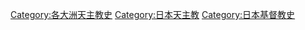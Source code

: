 {{Catmore}}

[[Category:各大洲天主教史|Category:各大洲天主教史]]
[[Category:日本天主教|Category:日本天主教]]
[[Category:日本基督教史|Category:日本基督教史]]